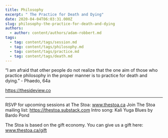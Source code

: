 ```yaml
---
title: Philosophy
excerpt: " The Practice for Death and Dying"
date: 2020-04-04T06:03:31.000Z
slug: philosophy-the-practice-for-death-and-dying
authors:
  - author: content/authors/adam-robbert.md
tags:
  - tag: content/tags/session.md
  - tag: content/tags/philosophy.md
  - tag: content/tags/practice.md
  - tag: content/tags/death.md
---
```


“I am afraid that other people do not realize that the one aim of those who practice philosophy in the proper manner is to practice for death and dying.”  - Phaedo, 64a

https://thesideview.co

***

RSVP for upcoming sessions at The Stoa: www.thestoa.ca
Join The Stoa mailing list: https://thestoa.substack.com
Intro song: Kali Yuga Blues by Bardo Pond

The Stoa is based on the gift economy. You can give us a gift here: www.thestoa.ca/gift
